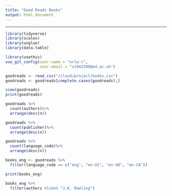 ```yaml
---
title: "Good Reads Books"
output: html_document
---
```


---
```r

library(tidyverse)
library(scales)
library(unglue)
library(data.table)

```

```r

library(usethis)
use_git_config(user.name = "orla-c", 
               user.email = "s1942599@ed.ac.uk")

```


```r

goodreads <- read_csv("/cloud/project/books.csv")
goodreads <- goodreads[complete.cases(goodreads),]

view(goodreads)  
print(goodreads)
```

```r
goodreads %>%
  count(authors)%>%
  arrange(desc(n))

goodreads %>%
  count(publisher)%>%
  arrange(desc(n))

goodreads %>%
  count(language_code)%>%
  arrange(desc(n))
```


```r
books_eng <- goodreads %>%
  filter(language_code == c("eng", "en-US", "en-GB", "en-CA"))

print(books_eng)

```


```r
books_eng %>%
  filter(authors %like% "J.K. Rowling")
```

```r
```


```r
```


```r
```


```r
```


```r
```

